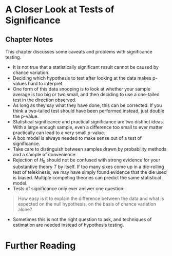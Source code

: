 # A Closer Look at Tests of Significance {#closer_look}

## Chapter Notes

This chapter discusses some caveats and problems with significance testing.

* It is not true that a statistically significant result cannot be caused by chance variation.
* Deciding which hypothesis to test after looking at the data makes p-values hard to interpret.
* One form of this data snooping is to look at whether your sample average is too big or two small, and then deciding to use a one-tailed test in the direction observed.
* As long as they say what they have done, this can be corrected. If you think a two-tailed test should have been performed instead, just double the p-value.
* Statistical significance and practical significance are two distinct ideas. With a large enough sample, even a difference too small to ever matter practically can lead to a very small p-value.
* A box model is always needed to make sense out of a test of significance.
* Take care to distinguish between samples drawn by probability methods and a sample of convenience.
* Rejection of $H_0$ should not be confused with strong evidence for your substantive theory $T$ by itself. If too many sixes come up in a die-rolling test of telekinesis, we may have simply found evidence that the die used is biased. Multiple competing theories can predict the same statistical model.
* Tests of significance only ever answer one question:

> How easy is it to explain the difference between the data and what is expected on the null hypothesis, on the basis of chance variation alone?

* Sometimes this is not the right question to ask, and techniques of estimation are needed instead of hypothesis testing.


# Further Reading {-}


